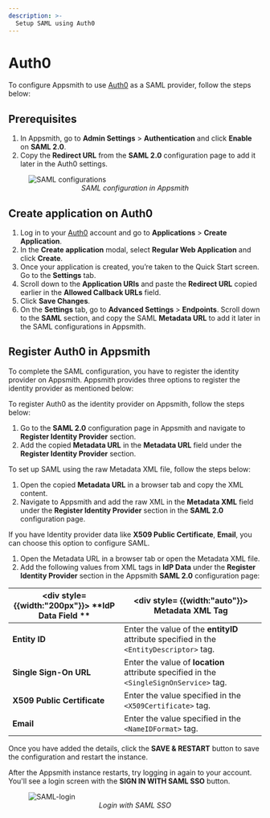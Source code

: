 ```yaml
---
description: >-
  Setup SAML using Auth0
---
```



# Auth0

To configure Appsmith to use [Auth0](https://auth0.com/) as a SAML provider, follow the steps below:

## Prerequisites

1. In Appsmith, go to **Admin Settings** > **Authentication** and click **Enable** on  **SAML 2.0**.
2. Copy the **Redirect URL** from the **SAML 2.0** configuration page to add it later in the Auth0 settings. 

<figure>
  <img src="/img/SAML-config_appsmith.png" style= {{width:"600px", height:"auto"}} alt="SAML configurations"/>
  <figcaption align = "center"><i>SAML configuration in Appsmith</i></figcaption>
</figure>

##  Create application on Auth0

1. Log in to your [Auth0](https://auth0.com/) account and go to **Applications** > **Create Application**. 
2. In the **Create application** modal, select **Regular Web Application** and click **Create**.
3. Once your application is created, you’re taken to the Quick Start screen. Go to the **Settings** tab.
4. Scroll down to the **Application URIs** and paste the **Redirect URL** copied earlier in the **Allowed Callback URLs** field.
5. Click **Save Changes**.
6. On the **Settings** tab, go to **Advanced Settings** > **Endpoints**. Scroll down to the **SAML** section, and copy the SAML **Metadata URL** to add it later in the SAML configurations in Appsmith.


## Register Auth0 in Appsmith

To complete the SAML configuration, you have to register the identity provider on Appsmith. Appsmith provides three options to register the identity provider as mentioned below:

<Tabs queryString="auth0-saml">
<TabItem label="Metadata URL (recommended)" value="auth0metadataurl">

To register Auth0 as the identity provider on Appsmith, follow the steps below:
1. Go to the **SAML 2.0** configuration page in Appsmith and navigate to **Register Identity Provider** section.
2. Add the copied **Metadata URL** in the **Metadata URL** field under the **Register Identity Provider** section.

</TabItem>

<TabItem label="Metadata XML" value="auth0metdataxml">

To set up SAML using the raw Metadata XML file, follow the steps below:
1. Open the copied **Metadata URL** in a browser tab and copy the XML content.
2. Navigate to Appsmith and add the raw XML in the **Metadata XML** field under the **Register Identity Provider** section in the **SAML 2.0** configuration page.

</TabItem>
<TabItem label="IdP data" value="auth0idpdata">

If you have Identity provider data like **X509 Public Certificate**, **Email**, you can choose this option to configure SAML.

1. Open the Metadata URL in a browser tab or open the Metadata XML file.
2. Add the following values from XML tags in **IdP Data** under the **Register Identity Provider** section in the Appsmith **SAML 2.0** configuration page: 

| <div style= {{width:"200px"}}> **IdP Data Field ** </div>  | <div style= {{width:"auto"}}> **Metadata XML Tag**  </div>                                                                      |
| ------------------- | ------------------------------------------------------------------------------------------ |
| **Entity ID**               | Enter the value of the **entityID** attribute specified in the `<EntityDescriptor>` tag.                 |
| **Single Sign-On URL**      | Enter the value of **location** attribute specified in the `<SingleSignOnService>` tag. |
| **X509 Public Certificate** | Enter the value specified in the `<X509Certificate>` tag. |
| **Email**                   | Enter the value specified in the `<NameIDFormat>` tag. |


</TabItem>
</Tabs>

Once you have added the details, click the **SAVE & RESTART** button to save the configuration and restart the instance. 

After the Appsmith instance restarts, try logging in again to your account. You'll see a login screen with the **SIGN IN WITH SAML SSO** button.

<figure>
  <img src="/img/Appsmith-Login-Screen-Shows-SAML.png" style= {{width:"400px", height:"auto"}} alt="SAML-login"/>
  <figcaption align = "center"><i>Login with SAML SSO </i></figcaption>
</figure>